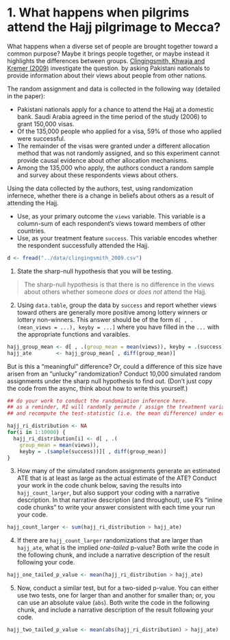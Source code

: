 # 1. What happens when pilgrims attend the Hajj pilgrimage to Mecca? 

What happens when a diverse set of people are brought together toward a common purpose? Maybe it brings people together, or maybe instead it highlights the differences between groups.  [Clingingsmith, Khwaja and Kremer (2009)](https://dash.harvard.edu/handle/1/3659699) investigate the question. by asking Pakistani nationals to provide information about their views about people from other nations. 

The random assignment and data is collected in the following way (detailed in the paper): 

- Pakistani nationals apply for a chance to attend the Hajj at a domestic bank. Saudi Arabia agreed in the time period of the study (2006) to grant 150,000 visas. 
- Of the 135,000 people who applied for a visa, 59% of those who applied were successful. 
- The remainder of the visas were granted under a different allocation method that was not randomly assigned, and so this experiment cannot provide causal evidence about other allocation mechanisms. 
- Among the 135,000 who apply, the authors conduct a random sample and survey about these respondents views about others. 

Using the data collected by the authors, test, using randomization infernece, whether there is a change in beliefs about others as a result of attending the Hajj. 

- Use, as your primary outcome the `views` variable. This variable is a column-sum of each respondent's views toward members of other countries. 
- Use, as your treatment feature `success`. This variable encodes whether the respondent successfully attended the Hajj. 

```r
d <- fread("../data/clingingsmith_2009.csv")
```

1. State the sharp-null hypothesis that you will be testing. 

> The sharp-null hypothesis is that there is no difference in the views about others whether someone _does_ or _does not_ attend the Hajj.

2. Using `data.table`, group the data by `success` and report whether views toward others are generally more positive among lottery winners or lottery non-winners. This answer should be of the form `d[ , .(mean_views = ...), keyby = ...]` where you have filled in the `...` with the appropriate functions and varaibles. 

```r
hajj_group_mean <- d[ , .(group_mean = mean(views)), keyby = .(success)]
hajj_ate        <- hajj_group_mean[ , diff(group_mean)]
```

But is this a "meaningful" difference? Or, could a difference of this size have arisen from an "unlucky" randomization? Conduct 10,000 simulated random assignments under the sharp null hypothesis to find out. (Don't just copy the code from the async, think about how to write this yourself.) 

```r
## do your work to conduct the randomiation inference here.
## as a reminder, RI will randomly permute / assign the treatment variable
## and recompute the test-statistic (i.e. the mean difference) under each permutation

hajj_ri_distribution <- NA 
for(i in 1:10000) { 
  hajj_ri_distribution[i] <- d[ , .(
    group_mean = mean(views)), 
    keyby = .(sample(success))][ , diff(group_mean)]
}
```

3. How many of the simulated random assignments generate an estimated ATE that is at least as large as the actual estimate of the ATE? Conduct your work in the code chunk below, saving the results into `hajj_count_larger`, but also support your coding with a narrative description. In that narrative description (and throughout), use R's "inline code chunks" to write your answer consistent with each time your run your code.  

```r
hajj_count_larger <- sum(hajj_ri_distribution > hajj_ate)
```

4. If there are `hajj_count_larger` randomizations that are larger than `hajj_ate`, what is the implied *one-tailed* p-value? Both write the code in the following chunk, and include a narrative description of the result following your code.

```r
hajj_one_tailed_p_value <- mean(hajj_ri_distribution > hajj_ate)
```

5. Now, conduct a similar test, but for a two-sided p-value. You can either use two tests, one for larger than and another for smaller than; or, you can use an absolute value (`abs`). Both write the code in the following chunk, and include a narrative description of the result following your code. 

```r
hajj_two_tailed_p_value <- mean(abs(hajj_ri_distribution) > hajj_ate)
```